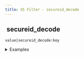 ```yaml
---
title: XS Filter - secureid_decode
---
```


## <img src="../assets/docuBadge (11).png" alt="" data-size="line"> secureid\_decode <a href="#xs-secureid_decode" id="xs-secureid_decode"></a>

`value|secureid_decode:key`

<details>

<summary>Examples</summary>

```javascript
encrypted_id|secureid_decode:"secret_key"    // Returns original ID
```

</details>
